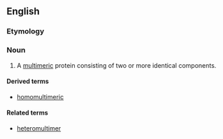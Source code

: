 ==English==
===Etymology===

{{prefix|homo|multimer|lang=en}}

===Noun===
{{en-noun}}

# {{context|biochemistry|lang=en}} A [[multimeric]] protein consisting of two or more identical components.

====Derived terms====
*[[homomultimeric]]


====Related terms====
*[[heteromultimer]]